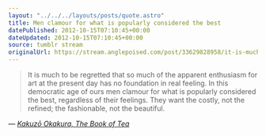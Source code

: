 ```yaml
---
layout: "../../../layouts/posts/quote.astro"
title: Men clamour for what is popularly considered the best
datePublished: 2012-10-15T07:10:45+00:00
dateUpdated: 2012-10-15T07:10:45+00:00
source: tumblr stream
originalUrl: https://stream.anglepoised.com/post/33629828958/it-is-much-to-be-regretted-that-so-much-of-the
---
```


> It is much to be regretted that so much of the apparent enthusiasm for art at the present day has no foundation in real feeling. In this democratic age of ours men clamour for what is popularly considered the best, regardless of their feelings. They want the costly, not the refined; the fashionable, not the beautiful.

— <cite>[Kakuzō Okakura, _The Book of Tea_](https://www.goodreads.com/book/show/904538.The_Book_of_Tea)</cite>

